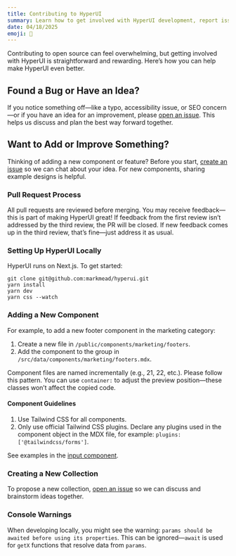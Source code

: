 ```yaml
---
title: Contributing to HyperUI
summary: Learn how to get involved with HyperUI development, report issues, and add new components or collections.
date: 04/18/2025
emoji: 🫵
---
```


Contributing to open source can feel overwhelming, but getting involved with HyperUI is straightforward and rewarding. Here’s how you can help make HyperUI even better.

## Found a Bug or Have an Idea?

If you notice something off—like a typo, accessibility issue, or SEO concern—or if you have an idea for an improvement, please [open an issue](https://github.com/markmead/hyperui/issues/new/choose). This helps us discuss and plan the best way forward together.

## Want to Add or Improve Something?

Thinking of adding a new component or feature? Before you start, [create an issue](https://github.com/markmead/hyperui/issues/new/choose) so we can chat about your idea. For new components, sharing example designs is helpful.

### Pull Request Process

All pull requests are reviewed before merging. You may receive feedback—this is part of making HyperUI great! If feedback from the first review isn’t addressed by the third review, the PR will be closed. If new feedback comes up in the third review, that’s fine—just address it as usual.

### Setting Up HyperUI Locally

HyperUI runs on Next.js. To get started:

```
git clone git@github.com:markmead/hyperui.git
yarn install
yarn dev
yarn css --watch
```

### Adding a New Component

For example, to add a new footer component in the marketing category:

1. Create a new file in `/public/components/marketing/footers`.
2. Add the component to the group in `/src/data/components/marketing/footers.mdx`.

Component files are named incrementally (e.g., 21, 22, etc.). Please follow this pattern. You can use `container:` to adjust the preview position—these classes won’t affect the copied code.

#### Component Guidelines

1. Use Tailwind CSS for all components.
2. Only use official Tailwind CSS plugins. Declare any plugins used in the component object in the MDX file, for example: `plugins: ['@tailwindcss/forms']`.

See examples in the [input component](/components/application/pagination#component-3).

### Creating a New Collection

To propose a new collection, [open an issue](https://github.com/markmead/hyperui/issues/new/choose) so we can discuss and brainstorm ideas together.

### Console Warnings

When developing locally, you might see the warning: `params should be awaited before using its properties`. This can be ignored—`await` is used for `getX` functions that resolve data from `params`.
